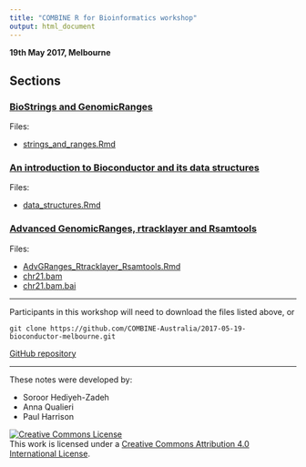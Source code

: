```yaml
---
title: "COMBINE R for Bioinformatics workshop"
output: html_document
---
```


**19th May 2017, Melbourne**

## Sections

### [BioStrings and GenomicRanges](strings_and_ranges.html)

Files:

* [strings_and_ranges.Rmd](strings_and_ranges.Rmd)

### [An introduction to Bioconductor and its data structures](data_structures.html)

Files:

* [data_structures.Rmd](data_structures.Rmd)

### [Advanced GenomicRanges, rtracklayer and Rsamtools](AdvGRanges_Rtracklayer_Rsamtools.html)

Files:

* [AdvGRanges_Rtracklayer_Rsamtools.Rmd](AdvGRanges_Rtracklayer_Rsamtools.Rmd)
* [chr21.bam](chr21.bam)
* [chr21.bam.bai](chr21.bam.bai)

---

Participants in this workshop will need to download the files listed above, or

```
git clone https://github.com/COMBINE-Australia/2017-05-19-bioconductor-melbourne.git
```

[GitHub repository](https://github.com/COMBINE-Australia/2017-05-19-bioconductor-melbourne)

---

These notes were developed by:

* Soroor Hediyeh-Zadeh
* Anna Qualieri
* Paul Harrison

<a rel="license" href="http://creativecommons.org/licenses/by/4.0/"><img alt="Creative Commons License" style="border-width:0" src="CC-BY.png" /></a><br />This work is licensed under a <a rel="license" href="http://creativecommons.org/licenses/by/4.0/">Creative Commons Attribution 4.0 International License</a>.

